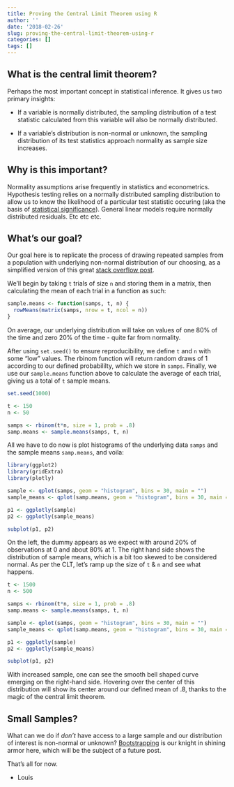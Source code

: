 ```yaml
---
title: Proving the Central Limit Theorem using R
author: ''
date: '2018-02-26'
slug: proving-the-central-limit-theorem-using-r
categories: []
tags: []
---
```


## What is the central limit theorem?

Perhaps the most important concept in statistical inference. It gives us two primary insights:

* If a variable is normally distributed, the sampling distribution of a test statistic calculated from this variable will also be normally distributed.

* If a variable's distribution is non-normal or unknown, the sampling distribution of its test statistics approach normality as sample size increases.

## Why is this important?

Normality assumptions arise frequently in statistics and econometrics. Hypothesis testing relies on a normally distributed sampling distribution to allow us to know the likelihood of a particular test statistic occuring (aka the basis of [statistical significance](https://en.wikipedia.org/wiki/Statistical_significance)). General linear models require normally distributed residuals. Etc etc etc.

## What's our goal?

Our goal here is to replicate the process of drawing repeated samples from a population with underlying non-normal distribution of our choosing, as a simplified version of this great [stack overflow post](https://stackoverflow.com/questions/40307510/central-limit-theorem-in-r). 

We'll begin by taking `t` trials of size `n` and storing them in a matrix, then calculating the mean of each trial in a function as such:

```r
sample.means <- function(samps, t, n) {
  rowMeans(matrix(samps, nrow = t, ncol = n))
}
```

On average, our underlying distribution will take on values of one 80% of the time and zero 20% of the time - quite far from normality.

After using `set.seed()` to ensure reproducibility, we define `t` and `n` with some "low" values. The rbinom function will return random draws of 1 according to our defined probabililty, which we store in `samps`. Finally, we use our `sample.means` function above to calculate the average of each trial, giving us a total of `t` sample means.
```r
set.seed(1000)

t <- 150
n <- 50

samps <- rbinom(t*n, size = 1, prob = .8)
samp.means <- sample.means(samps, t, n)
```

All we have to do now is plot histograms of the underlying data `samps` and the sample means `samp.means`, and voila:
\newline
```r
library(ggplot2)
library(gridExtra)
library(plotly)

sample <- qplot(samps, geom = "histogram", bins = 30, main = "")
sample_means <- qplot(samp.means, geom = "histogram", bins = 30, main = "")

p1 <- ggplotly(sample)
p2 <- ggplotly(sample_means)

subplot(p1, p2)

```

On the left, the dummy appears as we expect with around 20% of observations at 0 and about 80% at 1. The right hand side shows the distribution of sample means, which is a bit too skewed to be considered normal. As per the CLT, let's ramp up the size of `t` & `n` and see what happens.

```r
t <- 1500
n <- 500

samps <- rbinom(t*n, size = 1, prob = .8)
samp.means <- sample.means(samps, t, n)

sample <- qplot(samps, geom = "histogram", bins = 30, main = "")
sample_means <- qplot(samp.means, geom = "histogram", bins = 30, main = "")

p1 <- ggplotly(sample)
p2 <- ggplotly(sample_means)

subplot(p1, p2)
```

With increased sample, one can see the smooth bell shaped curve emerging on the right-hand side. Hovering over the center of this distribution will show its center around our defined mean of .8, thanks to the magic of the central limit theorem.


## Small Samples?

What can we do if *don't* have access to a large sample and our distribution of interest is non-normal or unknown? [Bootstrapping](https://en.wikipedia.org/wiki/Bootstrapping_(statistics)) is our knight in shining armor here, which will be the subject of a future post.

That's all for now.

- Louis